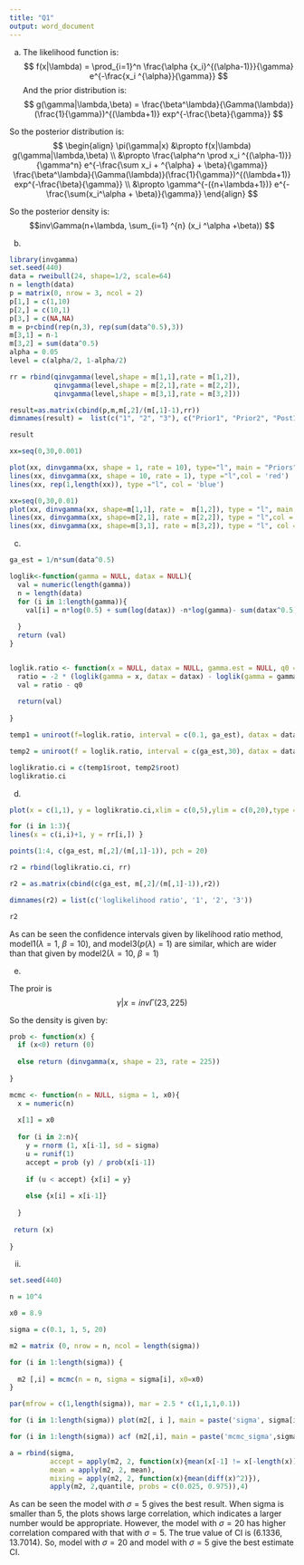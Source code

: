 ```yaml
---
title: "Q1"
output: word_document
---
```

(a)
The likelihood function is:
$$ f(x|\lambda) = \prod_{i=1}^n \frac{\alpha {x_i}^{(\alpha-1)}}{\gamma} e^{-\frac{x_i ^{\alpha}}{\gamma}}  $$
And the prior distribution is:
$$ g(\gamma|\lambda,\beta) = \frac{\beta^\lambda}{\Gamma(\lambda)}(\frac{1}{\gamma})^{(\lambda+1)} exp^{-\frac{\beta}{\gamma}}   $$


So the posterior distribution is: 
$$
\begin{align}
\pi(\gamma|x) &\propto f(x|\lambda) g(\gamma|\lambda,\beta)  \\ 
&\propto \frac{\alpha^n \prod x_i ^{(\alpha-1)}}{\gamma^n} e^{-\frac{\sum x_i + ^{\alpha} + \beta}{\gamma}} \frac{\beta^\lambda}{\Gamma(\lambda)}(\frac{1}{\gamma})^{(\lambda+1)} exp^{-\frac{\beta}{\gamma}} \\
&\propto \gamma^{-({n+\lambda+1})} e^{-\frac{\sum(x_i^\alpha + \beta)}{\gamma}}
\end{align}
$$

So the posterior density is:
$$inv\Gamma(n+\lambda, \sum_{i=1} ^{n} (x_i ^\alpha +\beta))  $$

(b)

```r
library(invgamma)
set.seed(440)
data = rweibull(24, shape=1/2, scale=64)
n = length(data)
p = matrix(0, nrow = 3, ncol = 2) 
p[1,] = c(1,10)
p[2,] = c(10,1)
p[3,] = c(NA,NA)
m = p+cbind(rep(n,3), rep(sum(data^0.5),3)) 
m[3,1] = n-1
m[3,2] = sum(data^0.5)
alpha = 0.05
level = c(alpha/2, 1-alpha/2)
```

```r
rr = rbind(qinvgamma(level,shape = m[1,1],rate = m[1,2]),
           qinvgamma(level,shape = m[2,1],rate = m[2,2]),
           qinvgamma(level,shape = m[3,1],rate = m[3,2]))

result=as.matrix(cbind(p,m,m[,2]/(m[,1]-1),rr))
dimnames(result) =  list(c("1", "2", "3"), c("Prior1", "Prior2", "Post1", "Post2", "Mean", "Lower", "Upper"))

result
```

```r

xx=seq(0,30,0.001)

plot(xx, dinvgamma(xx, shape = 1, rate = 10), type="l", main = "Priors",ylim = c(0,1) )
lines(xx, dinvgamma(xx, shape = 10, rate = 1), type ="l",col = 'red')
lines(xx, rep(1,length(xx)), type ="l", col = 'blue')


```

```r
xx=seq(0,30,0.01)
plot(xx, dinvgamma(xx, shape=m[1,1], rate =  m[1,2]), type = "l", main ="Posteriors",ylim = c(0,0.5))
lines(xx, dinvgamma(xx, shape=m[2,1], rate = m[2,2]), type = "l",col = 'red')
lines(xx, dinvgamma(xx, shape=m[3,1], rate = m[3,2]), type = "l", col = 'blue')

```

(c)

```r
ga_est = 1/n*sum(data^0.5)

loglik<-function(gamma = NULL, datax = NULL){
  val = numeric(length(gamma))
  n = length(data)
  for (i in 1:length(gamma)){
    val[i] = n*log(0.5) + sum(log(datax)) -n*log(gamma)- sum(datax^0.5)/gamma
    
  }
  return (val)
}


loglik.ratio <- function(x = NULL, datax = NULL, gamma.est = NULL, q0 = NULL){
  ratio = -2 * (loglik(gamma = x, datax = datax) - loglik(gamma = gamma.est, datax = datax))
  val = ratio - q0
  
  return(val)
  
}

temp1 = uniroot(f=loglik.ratio, interval = c(0.1, ga_est), datax = data, gamma.est = ga_est, q0=3.841459)

temp2 = uniroot(f = loglik.ratio, interval = c(ga_est,30), datax = data, gamma.est = ga_est, q0 = 3.841459)

loglikratio.ci = c(temp1$root, temp2$root)
loglikratio.ci
```

(d) 

```r
plot(x = c(1,1), y = loglikratio.ci,xlim = c(0,5),ylim = c(0,20),type = 'l')

for (i in 1:3){
lines(x = c(i,i)+1, y = rr[i,]) }

points(1:4, c(ga_est, m[,2]/(m[,1]-1)), pch = 20)
```

```r
r2 = rbind(loglikratio.ci, rr)

r2 = as.matrix(cbind(c(ga_est, m[,2]/(m[,1]-1)),r2))

dimnames(r2) = list(c('loglikelihood ratio', '1', '2', '3'))

r2
```


As can be seen the confidence intervals given by likelihood ratio method, model1($\lambda =1$, $\beta =10$), and model3($p(\lambda) =1$) are similar, which are wider than that given by model2($\lambda =10$, $\beta =1$)


(e)

The proir is 
$$ \gamma|x = inv\Gamma(23,225) $$

So the density is given by:
```r
prob <- function(x) {
  if (x<0) return (0)
  
  else return (dinvgamma(x, shape = 23, rate = 225))
  
}
```

```r
mcmc <- function(n = NULL, sigma = 1, x0){
  x = numeric(n)
  
  x[1] = x0
  
  for (i in 2:n){
    y = rnorm (1, x[i-1], sd = sigma)
    u = runif(1)
    accept = prob (y) / prob(x[i-1])
    
    if (u < accept) {x[i] = y}
    
    else {x[i] = x[i-1]}
    
  }
  
 return (x) 
  
}
```

(ii) 

```r
set.seed(440)

n = 10^4

x0 = 8.9

sigma = c(0.1, 1, 5, 20)

m2 = matrix (0, nrow = n, ncol = length(sigma))

for (i in 1:length(sigma)) {
  
  m2 [,i] = mcmc(n = n, sigma = sigma[i], x0=x0)
}

par(mfrow = c(1,length(sigma)), mar = 2.5 * c(1,1,1,0.1))

for (i in 1:length(sigma)) plot(m2[, i ], main = paste('sigma', sigma[i]), type='l')
```

```r
for (i in 1:length(sigma)) acf (m2[,i], main = paste('mcmc_sigma',sigma[i]) , lag.max = 20)
```

```r
a = rbind(sigma, 
          accept = apply(m2, 2, function(x){mean(x[-1] != x[-length(x)] )}),
          mean = apply(m2, 2, mean), 
          mixing = apply(m2, 2, function(x){mean(diff(x)^2)}), 
          apply(m2, 2,quantile, probs = c(0.025, 0.975)),4)
```

As can be seen the model with $\sigma = 5$ gives the best result. When sigma is smaller than 5, the plots shows large correlation, which indicates a larger number would be appropriate. However, the model with  $\sigma = 20$ has higher correlation compared with that with $\sigma = 5$. 
The true value of CI is (6.1336, 13.7014). So, model with $\sigma = 20$ and model with $\sigma = 5$ give the best estimate CI. 




